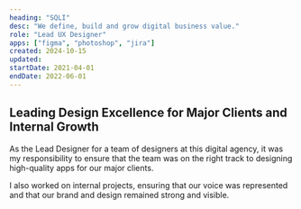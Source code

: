 ```yaml
---
heading: "SQLI"
desc: "We define, build and grow digital business value."
role: "Lead UX Designer"
apps: ["figma", "photoshop", "jira"]
created: 2024-10-15
updated:
startDate: 2021-04-01
endDate: 2022-06-01
---
```


## Leading Design Excellence for Major Clients and Internal Growth

As the Lead Designer for a team of designers at this digital agency, it was my responsibility to ensure that the team was on the right track to designing high-quality apps for our major clients.

I also worked on internal projects, ensuring that our voice was represented and that our brand and design remained strong and visible.
